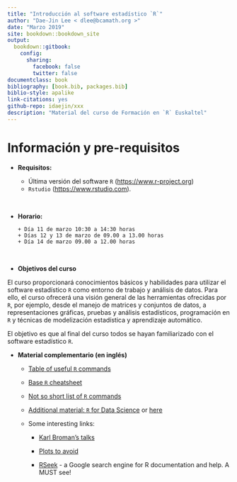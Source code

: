```yaml
--- 
title: "Introducción al software estadístico `R`"
author: "Dae-Jin Lee < dlee@bcamath.org >"
date: "Marzo 2019"
site: bookdown::bookdown_site
output: 
  bookdown::gitbook:
    config:
      sharing:
        facebook: false
        twitter: false
documentclass: book
bibliography: [book.bib, packages.bib]
biblio-style: apalike
link-citations: yes
github-repo: idaejin/xxx
description: "Material del curso de Formación en `R` Euskaltel"
---
```



<!-- bookdown::render_book("index.Rmd", "bookdown::pdf_book") -->

#  Información y pre-requisitos

* **Requisitos:**

    * Última versión del software `R` (<a href="https://www.r-project.org" target="_blank">https://www.r-project.org</a>)
    * `Rstudio` (<a href="https://www.rstudio.com" target="_blank">https://www.rstudio.com</a>).

&nbsp;

* **Horario:**

      + Día 11 de marzo 10:30 a 14:30 horas
      + Días 12 y 13 de marzo de 09.00 a 13.00 horas
      + Día 14 de marzo 09.00 a 12.00 horas
    
&nbsp;

* **Objetivos del curso**

El curso proporcionará conocimientos básicos y habilidades para utilizar el software estadístico `R` como entorno de trabajo y análisis de datos. Para ello, el curso ofrecerá una visión general de las herramientas ofrecidas por `R`, por ejemplo, desde el manejo de matrices y conjuntos de datos, a representaciones gráficas, pruebas y análisis estadísticos, programación en `R` y técnicas de modelización estadística y aprendizaje automático. 

El objetivo es que al final del curso todos se hayan familiarizado con el software estadístico `R`.


* **Material complementario (en inglés)**

    + [Table of useful `R` commands](https://www.calvin.edu/~scofield/courses/m143/materials/RcmdsFromClass.pdf)
  
    + [Base `R` cheatsheet](https://www.rstudio.com/wp-content/uploads/2016/10/r-cheat-sheet-3.pdf)
  
    + [Not so short list of `R` commands](http://www.webpages.uidaho.edu/~stevel/251/comR.pdf)

    + [Additional material: `R` for Data Science](http://r4ds.had.co.nz/) or [here](http://courses.had.co.nz/)

    +  Some interesting links:
  
          + [Karl Broman's talks](http://kbroman.org/pages/talks.html)
      
          + [Plots to avoid](http://genomicsclass.github.io/book/pages/plots_to_avoid.html)
      
          + [RSeek](http://rseek.org/) - a Google search engine for R documentation and help. A MUST see!
      

